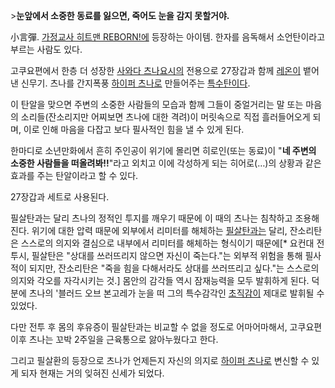 >'''눈앞에서 소중한 동료를 잃으면, 죽어도 눈을 감지 못할거야.'''

小言彈. [[가정교사 히트맨 REBORN!]]에 등장하는 아이템.
한자를 음독해서 소언탄이라고 부르는 사람도 있다.

고쿠요편에서 한층 더 성장한 [[사와다 츠나요시]]의 전용으로 27장갑과 함께 [[레온]]이 뱉어낸 신무기. 츠나를 간지폭풍 [[하이퍼 츠나]]로 만들어주는 [[특수탄]]이다.

이 탄알을 맞으면 주변의 소중한 사람들의 모습과 함께 그들이 중얼거리는 말 또는 마음의 소리들(잔소리지만 어찌보면 츠나에 대한 격려)이 머릿속으로 직접 흘러들어오게 되며, 이로 인해 마음을 다잡고 보다 필사적인 힘을 낼 수 있게 된다.

한마디로 소년만화에서 흔히 주인공이 위기에 몰리면 히로인(또는 동료)이 "'''네 주변의 소중한 사람들을 떠올려봐!!'''"라고 외치고 이에 각성하게 되는 히어로(…)의 상황과 같은 효과를 주는 탄알이라고 할 수 있다.

27장갑과 세트로 사용된다.

필살탄과는 달리 츠나의 정적인 투지를 깨우기 때문에 이 때의 츠나는 침착하고 조용해진다. 위기에 대한 압력 때문에 외부에서 리미터를 해체하는 [[필살탄]]과는 달리, 잔소리탄은 스스로의 의지와 결심으로 내부에서 리미터를 해체하는 형식이기 때문에[* 요컨대 전투시, 필살탄은 "상대를 쓰러뜨리지 않으면 자신이 죽는다."는 외부적 위험을 통해 필사적이 되지만, 잔소리탄은 "죽을 힘을 다해서라도 상대를 쓰러뜨리고 싶다."는 스스로의 의지와 각오를 자각시키는 것.] 몸안의 감각들 역시 잠재능력을 모두 발휘하게 된다. 덕분에 츠나의 '블러드 오브 본고레가 눈을 떠 그의 특수감각인 [[초직감]]이 제대로 발휘될 수 있었다.

다만 전투 후 몸의 후유증이 필살탄과는 비교할 수 없을 정도로 어마어마해서, 고쿠요편 이후 츠나는 꼬박 2주일을 근육통으로 앓아누웠다고 한다.

그리고 필살환의 등장으로 츠나가 언제든지 자신의 의지로 [[하이퍼 츠나]]로 변신할 수 있게 되자 현재는 거의 잊혀진 신세가 되었다.
